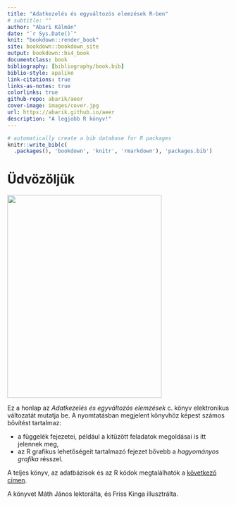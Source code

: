 ```yaml
--- 
title: "Adatkezelés és egyváltozós elemzések R-ben"
# subtitle: ""
author: "Abari Kálmán"
date: "`r Sys.Date()`"
knit: "bookdown::render_book"
site: bookdown::bookdown_site
output: bookdown::bs4_book
documentclass: book
bibliography: [bibliography/book.bib]
biblio-style: apalike
link-citations: true
links-as-notes: true
colorlinks: true
github-repo: abarik/aeer
cover-image: images/cover.jpg
url: https://abarik.github.io/aeer
description: "A legjobb R könyv!"
---
```


```r
# automatically create a bib database for R packages
knitr::write_bib(c(
  .packages(), 'bookdown', 'knitr', 'rmarkdown'), 'packages.bib')
```

# Üdvözöljük {-}

<a href="http://amzn.to/2tZkmxG"><img src="images/cover.jpg" width="350" height="460" alt="" class="cover" /></a>

Ez a honlap az *Adatkezelés és egyváltozós elemzések* c. könyv elektronikus változatát mutatja be. A nyomtatásban megjelent könyvhöz képest számos bővítést tartalmaz: 

* a függelék fejezetei, például a kitűzött feladatok megoldásai is itt jelennek meg,
* az R grafikus lehetőségeit tartalmazó fejezet bővebb a *hagyományos grafika* résszel.

A teljes könyv, az adatbázisok és az R kódok megtalálhatók a [következő címen](https://abarik.github.io/aeer).

A könyvet Máth János lektorálta, és Friss Kinga illusztrálta.

